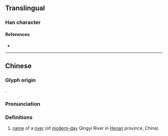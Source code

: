 {{character info}}
==Translingual==

===Han character===
{{Han char|rn=85|rad=水|as=12|sn=15|four=36181|canj=EWTC|ids=⿰氵異}}

====References====
* {{Han ref|kx=0650.070|dkj=18265|hdz=31723.040|uh=6F69|ud=28521|bh=E65B|bd=58971}}

----

==Chinese==
{{zh-forms}}
===Glyph origin===
{{Han compound|水|alt1=氵|異|c1=s|c2=p|t1=water|ls=psc}}.

===Pronunciation===
{{zh-pron
|m=yì
|c=ji6
|mc=y
|oc=y
|ma=
|cat=pn
}}

===Definitions===
{{zh-hanzi}}

# [[name]] of a [[river]] (of [[modern-day]] Qingyi River in [[Henan]] province, China)